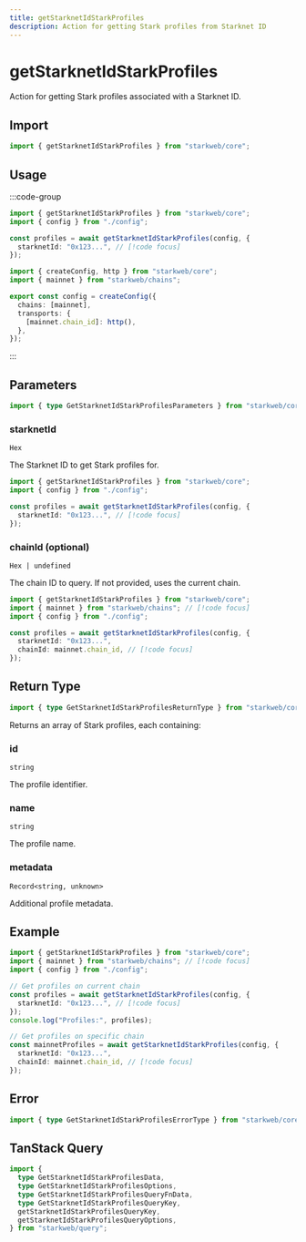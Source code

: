 ```yaml
---
title: getStarknetIdStarkProfiles
description: Action for getting Stark profiles from Starknet ID
---
```


# getStarknetIdStarkProfiles

Action for getting Stark profiles associated with a Starknet ID.

## Import

```ts
import { getStarknetIdStarkProfiles } from "starkweb/core";
```

## Usage

:::code-group

```ts [index.ts]
import { getStarknetIdStarkProfiles } from "starkweb/core";
import { config } from "./config";

const profiles = await getStarknetIdStarkProfiles(config, {
  starknetId: "0x123...", // [!code focus]
});
```

```ts [config.ts]
import { createConfig, http } from "starkweb/core";
import { mainnet } from "starkweb/chains";

export const config = createConfig({
  chains: [mainnet],
  transports: {
    [mainnet.chain_id]: http(),
  },
});
```

:::

## Parameters

```ts
import { type GetStarknetIdStarkProfilesParameters } from "starkweb/core";
```

### starknetId

`Hex`

The Starknet ID to get Stark profiles for.

```ts [index.ts]
import { getStarknetIdStarkProfiles } from "starkweb/core";
import { config } from "./config";

const profiles = await getStarknetIdStarkProfiles(config, {
  starknetId: "0x123...", // [!code focus]
});
```

### chainId (optional)

`Hex | undefined`

The chain ID to query. If not provided, uses the current chain.

```ts [index.ts]
import { getStarknetIdStarkProfiles } from "starkweb/core";
import { mainnet } from "starkweb/chains"; // [!code focus]
import { config } from "./config";

const profiles = await getStarknetIdStarkProfiles(config, {
  starknetId: "0x123...",
  chainId: mainnet.chain_id, // [!code focus]
});
```

## Return Type

```ts
import { type GetStarknetIdStarkProfilesReturnType } from "starkweb/core";
```

Returns an array of Stark profiles, each containing:

### id

`string`

The profile identifier.

### name

`string`

The profile name.

### metadata

`Record<string, unknown>`

Additional profile metadata.

## Example

```ts [example.ts]
import { getStarknetIdStarkProfiles } from "starkweb/core";
import { mainnet } from "starkweb/chains"; // [!code focus]
import { config } from "./config";

// Get profiles on current chain
const profiles = await getStarknetIdStarkProfiles(config, {
  starknetId: "0x123...", // [!code focus]
});
console.log("Profiles:", profiles);

// Get profiles on specific chain
const mainnetProfiles = await getStarknetIdStarkProfiles(config, {
  starknetId: "0x123...",
  chainId: mainnet.chain_id, // [!code focus]
});
```

## Error

```ts
import { type GetStarknetIdStarkProfilesErrorType } from "starkweb/core";
``` 

## TanStack Query

```ts
import {
  type GetStarknetIdStarkProfilesData,
  type GetStarknetIdStarkProfilesOptions,
  type GetStarknetIdStarkProfilesQueryFnData,
  type GetStarknetIdStarkProfilesQueryKey,
  getStarknetIdStarkProfilesQueryKey,
  getStarknetIdStarkProfilesQueryOptions,
} from "starkweb/query";
```
